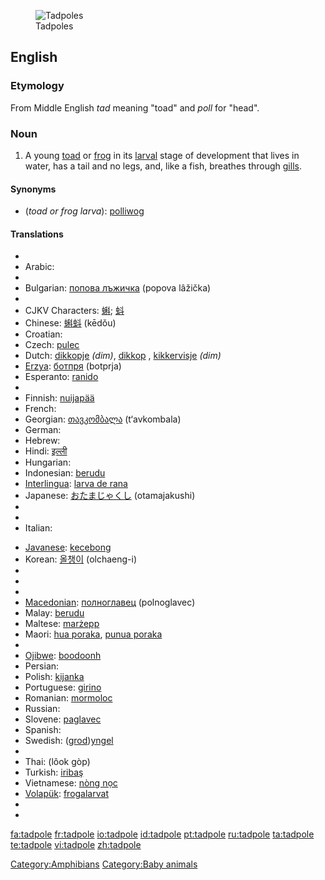 [[Image:Tadpoles 10 days.jpg|thumb|Tadpoles]]
==English==
{{wikipedia}}

===Etymology===
From Middle English ''tad'' meaning "toad" and ''poll'' for "head".

===Noun===
{{en-noun}}

# A young [[toad]] or [[frog]] in its [[larval]] stage of development that lives in water, has a tail and no legs, and, like a fish, breathes through [[gill]]s.

====Synonyms====
* (''toad or frog larva''): [[polliwog]]

====Translations====
{{trans-top|toad or frog larva}}
* {{trreq|Albanian}}
* Arabic: {{Arab|[[شرغوف|شُرْغُوف]]}} {{IPAchar|(šurğūf)}} {{m}}
* {{trreq|Armenian}}
* Bulgarian: [[попова лъжичка]] (popova lâžička) {{f}}
* {{trreq|Catalan}}
* CJKV Characters: [[蝌]]; [[蚪]]
* Chinese: [[蝌蚪]] (kēdǒu)
* Croatian: {{t-|hr|punoglavac|m}}
* Czech: [[pulec]] {{m}}
* Dutch: [[dikkopje]] {{m}} ''(dim)'', [[dikkop]] {{m}}, [[kikkervisje]] ''(dim)''
* [[Erzya]]: [[ботпря]] (botprja)
* Esperanto: [[ranido]]
* {{trreq|Estonian}}
* Finnish: [[nuijapää]]
* French: {{t+|fr|têtard|m}}
* Georgian: [[თავკომბალა]] (t‘avkombala)
* German: {{t+|de|Kaulquappe|f}}
* Hebrew: {{t-|he|ראשן|alt=רֹאשָׁן|sc=Hebr}}
* Hindi: [[इल्ली]]
* Hungarian: {{t|hu|ebihal}}
* Indonesian: [[berudu]]
* [[Interlingua]]: [[larva de rana]]
* Japanese: [[おたまじゃくし]] (otamajakushi)
* {{trreq|Icelandic}}
* {{trreq|Irish}}
* Italian: {{t+|it|girino|m}}
{{trans-mid}}
* [[Javanese]]: [[kecebong]]
* Korean: [[올챙이]] (olchaeng-i)
* {{trreq|Latin}}
* {{trreq|Latvian}}
* {{trreq|Lithuanian}}
* [[Macedonian]]: [[полноглавец]] (polnoglavec) {{m}}
* Malay: [[berudu]]
* Maltese: [[marżepp]] {{m}}
* Maori: [[hua poraka]], [[punua poraka]]
* {{trreq|Mongolian}}
* [[Ojibwe]]: [[boodoonh]]
* Persian: {{fa-Arab|[[بچه قورباغه]]}}
* Polish: [[kijanka]] {{f}}
* Portuguese: [[girino]] {{m}}
* Romanian: [[mormoloc]] {{m}}
* Russian: {{t+|ru|головастик|m|tr=golovástik|sc=Cyrl}}
* Slovene: [[paglavec]] {{m}}
* Spanish: {{t+|es|renacuajo|m}}
* Swedish: ([[grodyngel|grod]])[[yngel]] {{c}}
* {{trreq|Tamil}}
* Thai: {{Thai|[[ลูกกบ]]}} (lôok gòp)
* Turkish: [[iribaş]]
* Vietnamese: [[nòng nọc]]
* [[Volapük]]: [[frogalarvat]]
* {{trreq|Welsh}}
* {{trreq|Yiddish}}
{{trans-bottom}}

[[Category:Amphibians]]
[[Category:Baby animals]]

[[fa:tadpole]]
[[fr:tadpole]]
[[io:tadpole]]
[[id:tadpole]]
[[pt:tadpole]]
[[ru:tadpole]]
[[ta:tadpole]]
[[te:tadpole]]
[[vi:tadpole]]
[[zh:tadpole]]